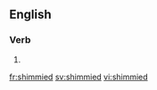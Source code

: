 ==English==

===Verb===
{{head|en|verb form}}

# {{en-past of|shimmy}}

[[fr:shimmied]]
[[sv:shimmied]]
[[vi:shimmied]]
